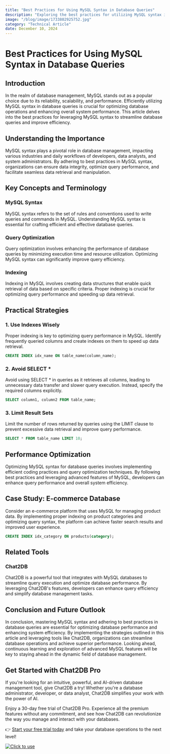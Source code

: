 ```yaml
---
title: "Best Practices for Using MySQL Syntax in Database Queries"
description: "Exploring the best practices for utilizing MySQL syntax in database queries to enhance performance and efficiency."
image: "/blog/image/1733802925752.jpg"
category: "Technical Article"
date: December 10, 2024
---
```


# Best Practices for Using MySQL Syntax in Database Queries


<Authors date="December 10, 2024">
  <Author name="Jing" link="https://chat2db.ai" />
</Authors>

## Introduction

In the realm of database management, MySQL stands out as a popular choice due to its reliability, scalability, and performance. Efficiently utilizing MySQL syntax in database queries is crucial for optimizing database operations and enhancing overall system performance. This article delves into the best practices for leveraging MySQL syntax to streamline database queries and improve efficiency.

## Understanding the Importance

MySQL syntax plays a pivotal role in database management, impacting various industries and daily workflows of developers, data analysts, and system administrators. By adhering to best practices in MySQL syntax, organizations can ensure data integrity, optimize query performance, and facilitate seamless data retrieval and manipulation.

## Key Concepts and Terminology

### MySQL Syntax

MySQL syntax refers to the set of rules and conventions used to write queries and commands in MySQL. Understanding MySQL syntax is essential for crafting efficient and effective database queries.

### Query Optimization

Query optimization involves enhancing the performance of database queries by minimizing execution time and resource utilization. Optimizing MySQL syntax can significantly improve query efficiency.

### Indexing

Indexing in MySQL involves creating data structures that enable quick retrieval of data based on specific criteria. Proper indexing is crucial for optimizing query performance and speeding up data retrieval.

## Practical Strategies

### 1. Use Indexes Wisely

Proper indexing is key to optimizing query performance in MySQL. Identify frequently queried columns and create indexes on them to speed up data retrieval.

```sql
CREATE INDEX idx_name ON table_name(column_name);
```

### 2. Avoid SELECT *

Avoid using SELECT * in queries as it retrieves all columns, leading to unnecessary data transfer and slower query execution. Instead, specify the required columns explicitly.

```sql
SELECT column1, column2 FROM table_name;
```

### 3. Limit Result Sets

Limit the number of rows returned by queries using the LIMIT clause to prevent excessive data retrieval and improve query performance.

```sql
SELECT * FROM table_name LIMIT 10;
```

## Performance Optimization

Optimizing MySQL syntax for database queries involves implementing efficient coding practices and query optimization techniques. By following best practices and leveraging advanced features of MySQL, developers can enhance query performance and overall system efficiency.

## Case Study: E-commerce Database

Consider an e-commerce platform that uses MySQL for managing product data. By implementing proper indexing on product categories and optimizing query syntax, the platform can achieve faster search results and improved user experience.

```sql
CREATE INDEX idx_category ON products(category);
```

## Related Tools

### Chat2DB

Chat2DB is a powerful tool that integrates with MySQL databases to streamline query execution and optimize database performance. By leveraging Chat2DB's features, developers can enhance query efficiency and simplify database management tasks.

## Conclusion and Future Outlook

In conclusion, mastering MySQL syntax and adhering to best practices in database queries are essential for optimizing database performance and enhancing system efficiency. By implementing the strategies outlined in this article and leveraging tools like Chat2DB, organizations can streamline database operations and achieve superior performance. Looking ahead, continuous learning and exploration of advanced MySQL features will be key to staying ahead in the dynamic field of database management.

## Get Started with Chat2DB Pro

If you're looking for an intuitive, powerful, and AI-driven database management tool, give Chat2DB a try! Whether you're a database administrator, developer, or data analyst, Chat2DB simplifies your work with the power of AI.

Enjoy a 30-day free trial of Chat2DB Pro. Experience all the premium features without any commitment, and see how Chat2DB can revolutionize the way you manage and interact with your databases.

👉 [Start your free trial today](https://chat2db.ai/pricing) and take your database operations to the next level!


[![Click to use](/image/blog/bg/chat2db.jpg)](https://chat2db.ai/)

